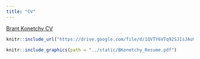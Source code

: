 ```yaml
---
title: "CV"
---
```


[Brant Konetchy CV](https://drive.google.com/file/d/1QVTY6VTq92SJIsJAu9pxVm3gc8aymJhO/view)

```r
knitr::include_url("https://drive.google.com/file/d/1QVTY6VTq92SJIsJAu9pxVm3gc8aymJhO/view")

knitr::include_graphics(path = "../static/BKonetchy_Resume.pdf")
```
